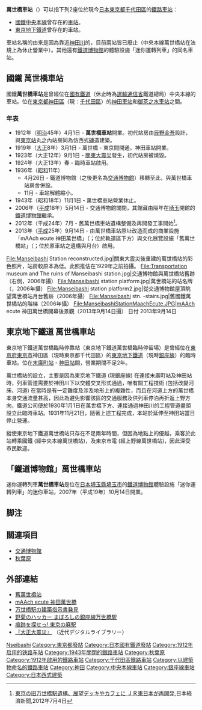{{NoteTA|1 = zh:萬世橋車站; zh-cn:万世桥站; zh-tw:萬世橋車站; zh-hk:萬世橋站; }}
'''萬世橋車站'''（{{jpn|j=万世橋駅|hg=まんせいばしえき|kyu=萬世橋驛|rm=Manseibashi eki|f=h}}）可以指下列2座位於現今[[日本|日本]][[東京都|東京都]][[千代田區|千代田區]]的[[鐵路車站|鐵路車站]]：

* [[日本國有鐵道|國鐵]][[中央本線|中央本線]]曾存在的[[鐵道車站|車站]]。
* [[東京地下鐵道|東京地下鐵道]]曾存在的車站。

車站名稱的由來是因為靠近[[神田川|神田川]]的{{link-ja|萬世橋|万世橋}}，目前兩站皆已廢止（中央本線萬世橋站在法規上為休止營業中）。其他還有[[鐵道博物館_(日本)|鐵道博物館]]的體驗設施「迷你運轉列車」的同名車站。

== 國鐵 萬世橋車站 ==
{{日本車站資訊
|公司色       = #ccc
|文字色     = #000
|站名       = 國鐵 萬世橋車站
|圖片       = Manseibashi Station primary.jpg
|pxl        = 300px
|圖片說明   = [[關東大震災|關東大震災]]前的萬世橋車站的畫
|日文原名 = 萬世橋
|平假名   = まんせいばし
|羅馬拼音   = Manseibashi
|副車站名     = 
|前一站     = [[神田站_(東京都)|神田]]
|前一站距離     = 0.6
|後一站距離     = 0.7
|後一站     = [[御茶之水站|御茶之水]]
|電報略号   = 
|車站番号     = 
|所屬公司 = [[運輸通信省_(日本)|運輸通信省]]鐵道總局（[[日本國有鐵道|國鐵]]）
|所屬路線   = [[中央本線|中央本線]]
|距離     = 1.9
|起點站     = [[東京站|東京]]
|所在地     = [[東京都|東京都]][[神田區|神田區]]<br />（今東京都[[千代田區|千代田區]]）
|車站構造     = 
|月台配置     = 
|啟用年月日 = 1912年（[[明治|明治]]45年）4月1日
|廢除年月日 = 1943年（昭和18年）11月1日*
|乘車人員   = 
|乘降人員   = 
|統計年度   = 
|乘換       = 
|備考       = 名義上為停止營業（營業休止）
}}
國鐵'''萬世橋車站'''是曾經位在[[日本國有鐵道|國有鐵道]]（休止時為[[運輸通信省|運輸通信省]]鐵道總局）中央本線的車站。位在[[東京都|東京都]][[神田區|神田區]]（現：[[千代田區|千代田區]]）的[[神田站_(東京都)|神田車站]]和[[御茶之水車站|御茶之水車站]]之間。

=== 年表 ===
* 1912年（[[明治|明治]]45年）4月1日 - '''萬世橋車站'''開業。初代站房由[[辰野金吾|辰野金吾]]設計，與[[東京站|東京站]]丸之內站房同為仿西式[[磚|磚]]造建築。
* 1919年（[[大正|大正]]8年）3月1日 - 萬世橋 - 東京間開通，神田車站開業。
* 1923年（大正12年）9月1日 - [[關東大震災|關東大震災]]發生，初代站房被燒毀。
* 1924年（大正13年）春 -  臨時車站啟用。
* 1936年（[[昭和|昭和]]11年）
** 4月26日 - 鐵道博物館（之後更名為[[交通博物館_(東京)|交通博物館]]）移轉至此，與萬世橋車站房舍併設。
** 11月 - 車站解體縮小。
* 1943年（昭和18年）11月1日 - 萬世橋車站營業休止。
* 2006年（[[平成|平成]]18年）5月14日 - 交通博物館關閉，其館藏由隔年在[[埼玉市|埼玉]]開館的[[鐵道博物館_(日本)|鐵道博物館]]繼承。
* 2012年（平成24年）7月 - 舊萬世橋車站遺構整備及再開發工事開始<ref>[http://www.nikkei.com/article/DGXNASDG03047_U2A700C1CC0000/ 東京の旧万世橋駅遺構、展望デッキやカフェに ＪＲ東日本が再開発],日本経済新聞,2012年7月4日</ref>。
* 2013年（[[平成|平成]]25年）9月14日 - 由萬世橋車站原址改造而成的商業設施「mAAch ecute 神田萬世橋」（{{lang|ja|マーチエキュート神田万世橋}}；位於軌道區下方）與文化展覽設施「舊萬世橋站」（{{lang|ja|旧万世橋駅}}；位於原車站之遺構與月台）啟用。

<gallery>
File:Manseibashi Station reconstructed.jpg|關東大震災後重建的萬世橋站的彩色照片，站房較原本為低。此照推估在1929年之前拍攝。
File:Transportation museum and The ruins of Manseibashi station.jpg|交通博物館與萬世橋站舊跡（右側，2006年攝）
File:Manseibashi station platform.jpg|萬世橋站的站名牌（{{link-en|重製品|Replica}}，2006年攝）
File:Manseibashi station platform2.jpg|從交通博物館屋頂眺望萬世橋站月台舊跡（2006年攝）
File:Manseibashi stn. -stairs.jpg|舊國鐵萬世橋站的階梯（2006年攝）
File:ManseibashiStationMaachEcute.JPG|mAAch ecute 神田萬世橋開幕後景觀（2013年9月14日攝）
日付	2013年9月14日
</gallery>

== 東京地下鐵道 萬世橋車站 ==
{{日本車站資訊
|公司色       = #ccc
|文字色     = #000
|站名       = 東京地下鐵道 萬世橋臨時停留場
|圖片       = 
|pxl        = 
|圖片說明   = 
|日文原名 = 萬世橋
|平假名   = まんせいばし
|羅馬拼音   = Manseibashi
|副站名     = 
|前一站     = [[末廣町站_(東京都)|末廣町]]
|前一站距離      = 0.6
|後一站距離      = 
|後一站     = 
|電報略號   = 
|車站編號     = 
|所屬公司 = [[東京地下鐵道|東京地下鐵道]]
|所屬路線   = 東京地下鐵道線（現時[[銀座線|銀座線]]）
|距離     = 3.9
|起點站     = [[淺草站|淺草]]
|所在地     = [[東京府|東京府]][[東京市|東京市]][[神田區|神田區]]<br />（現時[[東京都|東京都]][[千代田區|千代田區]]）
|車站構造     = 
|月台配置     = 
|啟用年月日 = 1930年（昭和5年）1月1日
|廢除年月日 = 1931年（昭和6年）11月21日
|乘車人員   = 
|乘降人員   = 
|統計年度   = 
|轉車       = 
|備註       = 隨著路線延長至[[神田站_(東京都)|神田站]]而廢止
}}
東京地下鐵道萬世橋臨時停靠站（東京地下鐵道萬世橋臨時停留場）是曾經位在[[東京府|東京府]][[東京市|東京市]]神田區（現時東京都千代田區）的[[東京地下鐵道|東京地下鐵道]]（現時[[銀座線|銀座線]]）的臨時車站。位在[[末廣町站_(東京都)|末廣町站]] - [[神田站_(東京都)|神田站]]間，營業期間不足2年。

萬世橋站的設立，主要是因為東京地下鐵道 (現銀座線) 在連接末廣町站及神田站時，列車管道需要於神田川下以交體交叉形式通過，唯有關工程技術 (包括改變河床、河道) 在當時是有一定難度及涉及地形上的複雜性，而且在河道上方的萬世橋本身交通流量甚高，因此為避免影響該區的交通服務及供列車停泊再折返上野方向，鐵道公司便於1930年1月1日在萬世橋下方、連接通過神田川的工程管道盡頭設立此臨時車站。1931年11月21日，隨著上述工程完成，本站於延伸至神田站當日停止營運。

縱使東京地下鐵道萬世橋站只存在不足兩年時間，但因為地點上的優越，乘客於此站轉乘國鐵 (經中央本線萬世橋站)，及東京市電 (經上野線萬世橋站)，因此深受市民歡迎。

== 「鐵道博物館」萬世橋車站 ==
迷你運轉列車'''萬世橋車站'''是位在[[日本|日本]][[埼玉縣|埼玉縣]][[埼玉市|埼玉市]]的[[鐵道博物館_(日本)|鐵道博物館]]體驗設施「迷你運轉列車」的迷你車站，2007年（平成19年）10月14日開業。

== 脚注 ==
<references/>

== 關連項目 ==
* [[交通博物館_(東京)|交通博物館]]
* [[秋葉原|秋葉原]]

== 外部連結 ==
{{Commonscat|Manseibashi Station}}
* [http://www.ejrcf.or.jp/mansei/ 舊萬世橋站]
* [https://web.archive.org/web/20130914161235/http://www.maach-ecute.jp/ mAAch ecute 神田萬世橋]
* [http://tanken.com/manse.html 万世橋駅の建築指示書発見] {{Wayback|url=http://tanken.com/manse.html |date=20070209153251 }}
* [http://signal9.exblog.jp/6680102/ 野菊のハッカー まぼろしの銀座線万世橋駅]
* [http://infoseek_rip.g.ribbon.to/e924.hp.infoseek.co.jp/hi/0004.html 痕跡を探せっ! 東京の廃駅]
* [http://kindai.ndl.go.jp/info:ndljp/pid/924056/7 『大正大震災』] （近代デジタルライブラリー）

{{DEFAULTSORT:Manseibashi}}
[[Category:日本鐵路車站_Ma|Nseibashi]]
[[Category:東京都廢站|Category:東京都廢站]]
[[Category:日本國有鐵道廢站|Category:日本國有鐵道廢站]]
[[Category:1912年启用的铁路车站|Category:1912年启用的铁路车站]]
[[Category:1943年關閉的鐵路車站|Category:1943年關閉的鐵路車站]]
[[Category:秋葉原|Category:秋葉原]]
[[Category:1912年啟用的鐵路車站|Category:1912年啟用的鐵路車站]]
[[Category:千代田區鐵路車站|Category:千代田區鐵路車站]]
[[Category:以建築物命名的鐵路車站|Category:以建築物命名的鐵路車站]]
[[Category:神田|Category:神田]]
[[Category:中央本線車站|Category:中央本線車站]]
[[Category:銀座線車站|Category:銀座線車站]]
[[Category:日本西式建築|Category:日本西式建築]]